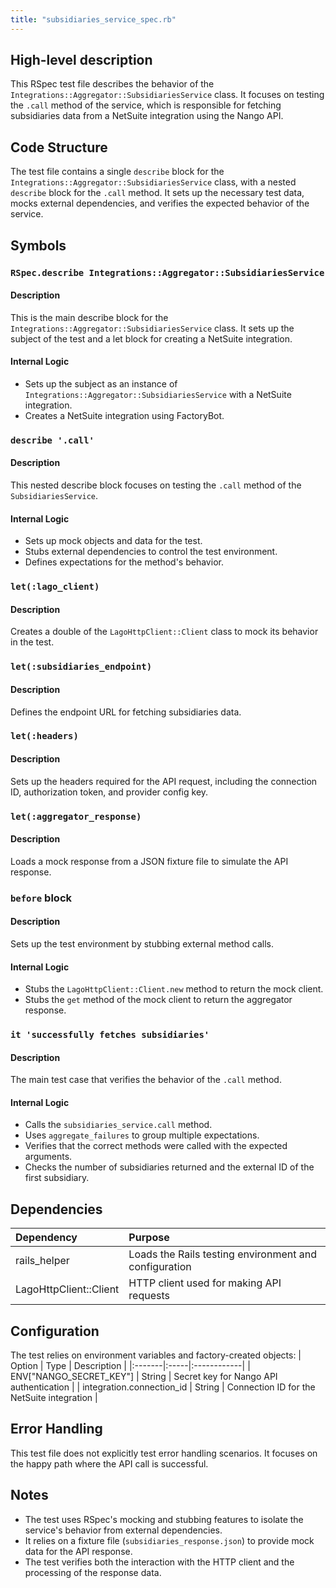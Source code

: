 ```yaml
---
title: "subsidiaries_service_spec.rb"
---
```


## High-level description
This RSpec test file describes the behavior of the `Integrations::Aggregator::SubsidiariesService` class. It focuses on testing the `.call` method of the service, which is responsible for fetching subsidiaries data from a NetSuite integration using the Nango API.

## Code Structure
The test file contains a single `describe` block for the `Integrations::Aggregator::SubsidiariesService` class, with a nested `describe` block for the `.call` method. It sets up the necessary test data, mocks external dependencies, and verifies the expected behavior of the service.

## Symbols

### `RSpec.describe Integrations::Aggregator::SubsidiariesService`
#### Description
This is the main describe block for the `Integrations::Aggregator::SubsidiariesService` class. It sets up the subject of the test and a let block for creating a NetSuite integration.

#### Internal Logic
- Sets up the subject as an instance of `Integrations::Aggregator::SubsidiariesService` with a NetSuite integration.
- Creates a NetSuite integration using FactoryBot.

### `describe '.call'`
#### Description
This nested describe block focuses on testing the `.call` method of the `SubsidiariesService`.

#### Internal Logic
- Sets up mock objects and data for the test.
- Stubs external dependencies to control the test environment.
- Defines expectations for the method's behavior.

### `let(:lago_client)`
#### Description
Creates a double of the `LagoHttpClient::Client` class to mock its behavior in the test.

### `let(:subsidiaries_endpoint)`
#### Description
Defines the endpoint URL for fetching subsidiaries data.

### `let(:headers)`
#### Description
Sets up the headers required for the API request, including the connection ID, authorization token, and provider config key.

### `let(:aggregator_response)`
#### Description
Loads a mock response from a JSON fixture file to simulate the API response.

### `before` block
#### Description
Sets up the test environment by stubbing external method calls.

#### Internal Logic
- Stubs the `LagoHttpClient::Client.new` method to return the mock client.
- Stubs the `get` method of the mock client to return the aggregator response.

### `it 'successfully fetches subsidiaries'`
#### Description
The main test case that verifies the behavior of the `.call` method.

#### Internal Logic
- Calls the `subsidiaries_service.call` method.
- Uses `aggregate_failures` to group multiple expectations.
- Verifies that the correct methods were called with the expected arguments.
- Checks the number of subsidiaries returned and the external ID of the first subsidiary.

## Dependencies
| Dependency | Purpose |
|:-----------|:--------|
| rails_helper | Loads the Rails testing environment and configuration |
| LagoHttpClient::Client | HTTP client used for making API requests |

## Configuration
The test relies on environment variables and factory-created objects:
| Option | Type | Description |
|:-------|:-----|:------------|
| ENV["NANGO_SECRET_KEY"] | String | Secret key for Nango API authentication |
| integration.connection_id | String | Connection ID for the NetSuite integration |

## Error Handling
This test file does not explicitly test error handling scenarios. It focuses on the happy path where the API call is successful.

## Notes
- The test uses RSpec's mocking and stubbing features to isolate the service's behavior from external dependencies.
- It relies on a fixture file (`subsidiaries_response.json`) to provide mock data for the API response.
- The test verifies both the interaction with the HTTP client and the processing of the response data.